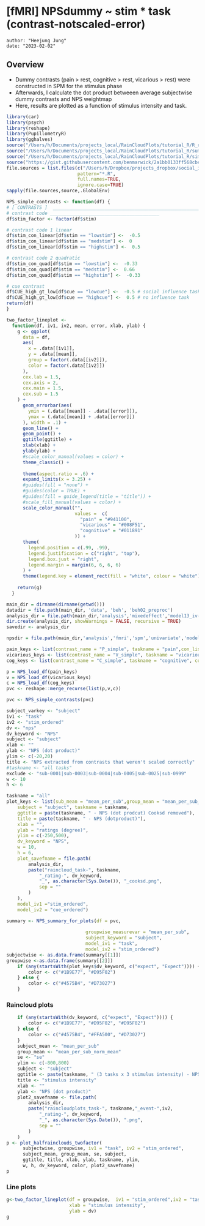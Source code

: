 # [fMRI] NPSdummy ~ stim * task (contrast-notscaled-error) {#nps_stim_error}

```
author: "Heejung Jung"
date: "2023-02-02"
```

## Overview  {.unlisted .unnumbered}
* Dummy contrasts (pain > rest, cognitive > rest, vicarious > rest) were constructed in SPM for the stimulus phase
* Afterwards, I calculate the dot product betweeen average subjectwise dummy contrasts and NPS weightmap
* Here, results are plotted as a function of stimulus intensity and task.


```r
library(car)
library(psych)
library(reshape)
library(PupillometryR)
library(gghalves)
source("/Users/h/Documents/projects_local/RainCloudPlots/tutorial_R/R_rainclouds.R")
source("/Users/h/Documents/projects_local/RainCloudPlots/tutorial_R/summarySE.R")
source("/Users/h/Documents/projects_local/RainCloudPlots/tutorial_R/simulateData.R")
source("https://gist.githubusercontent.com/benmarwick/2a1bb0133ff568cbe28d/raw/fb53bd97121f7f9ce947837ef1a4c65a73bffb3f/geom_flat_violin.R")
file.sources = list.files(c("/Users/h/Dropbox/projects_dropbox/social_influence_analysis/scripts/step02_R/utils"),
                          pattern="*.R", 
                          full.names=TRUE, 
                          ignore.case=TRUE)
sapply(file.sources,source,.GlobalEnv)
```


```r
NPS_simple_contrasts <- function(df) {
# [ CONTRASTS ]  ________________________________________________________________________________ # nolint
# contrast code ________________________________________
df$stim_factor <- factor(df$stim)

# contrast code 1 linear
df$stim_con_linear[df$stim == "lowstim"] <-  -0.5
df$stim_con_linear[df$stim == "medstim"] <-  0
df$stim_con_linear[df$stim == "highstim"] <-  0.5

# contrast code 2 quadratic
df$stim_con_quad[df$stim == "lowstim"] <-  -0.33
df$stim_con_quad[df$stim == "medstim"] <-  0.66
df$stim_con_quad[df$stim == "highstim"] <-  -0.33

# cue contrast
df$CUE_high_gt_low[df$cue == "lowcue"] <-  -0.5 # social influence task
df$CUE_high_gt_low[df$cue == "highcue"] <-  0.5 # no influence task
return(df)
}
```

```r
two_factor_lineplot <-
  function(df, iv1, iv2, mean, error, xlab, ylab) {
    g <- ggplot(
      data = df,
      aes(
        x = .data[[iv1]],
        y = .data[[mean]],
        group = factor(.data[[iv2]]),
        color = factor(.data[[iv2]])
      ),
      cex.lab = 1.5,
      cex.axis = 2,
      cex.main = 1.5,
      cex.sub = 1.5
    ) +
      geom_errorbar(aes(
        ymin = (.data[[mean]] - .data[[error]]),
        ymax = (.data[[mean]] + .data[[error]])
      ), width = .1) +
      geom_line() +
      geom_point() +
      ggtitle(ggtitle) +
      xlab(xlab) +
      ylab(ylab) +
      #scale_color_manual(values = color) +
      theme_classic() +
      
      theme(aspect.ratio = .6) +
      expand_limits(x = 3.25) +
      #guides(fill = "none") +
      #guides(color = TRUE) +
      #guides(fill = guide_legend(title = "title")) +
      #scale_fill_manual(values = color) +
      scale_color_manual("",
                         values =  c(
                           "pain" = "#941100",
                           "vicarious" = "#008F51",
                           "cognitive" = "#011891"
                         )) +
      theme(
        legend.position = c(.99, .99),
        legend.justification = c("right", "top"),
        legend.box.just = "right",
        legend.margin = margin(6, 6, 6, 6)
      ) +
      theme(legend.key = element_rect(fill = "white", colour = "white"))
    
    return(g)
  }
```


```r
main_dir = dirname(dirname(getwd()))
datadir = file.path(main_dir, 'data', 'beh', 'beh02_preproc')
analysis_dir = file.path(main_dir,'analysis','mixedeffect','model13_iv-stim_dv-nps-dummy',as.character(Sys.Date())  )
dir.create(analysis_dir, showWarnings = FALSE, recursive = TRUE)
savedir <- analysis_dir

npsdir = file.path(main_dir,'analysis','fmri','spm','univariate','model01_6cond_nonscaled','extract_nps')
```


```r
pain_keys <- list(contrast_name = "P_simple", taskname = "pain",con_list = c(32,33,34,35,36,37), npsdir = npsdir)
vicarious_keys <- list(contrast_name = "V_simple", taskname = "vicarious",con_list = c(38,39,40,41,42,43), npsdir = npsdir)
cog_keys <- list(contrast_name = "C_simple", taskname = "cognitive", con_list = c(44,45,46,47,48,49), npsdir = npsdir)

p = NPS_load_df(pain_keys)
v = NPS_load_df(vicarious_keys)
c = NPS_load_df(cog_keys)
pvc <- reshape::merge_recurse(list(p,v,c))

pvc <- NPS_simple_contrasts(pvc)

subject_varkey <- "subject"
iv1 <- "task"
iv2 <- "stim_ordered"
dv <- "nps"
dv_keyword <- "NPS"
subject <- "subject"
xlab <- ""
ylab <- "NPS (dot product)"
ylim <- c(-20,20)
title <- "NPS extracted from contrasts that weren't scaled correctly"
#taskname <- "all tasks"
exclude <- "sub-0001|sub-0003|sub-0004|sub-0005|sub-0025|sub-0999"
w <- 10
h <- 6

```

```r
taskname = "all"
plot_keys <- list(sub_mean = "mean_per_sub",group_mean = "mean_per_sub_norm_mean", se = "se",
    subject = "subject", taskname = taskname,
    ggtitle = paste(taskname, " - NPS (dot prodcut) Cooksd removed"),
    title = paste(taskname, " - NPS (dotproduct)"),
    xlab = "",
    ylab = "ratings (degree)",
    ylim = c(-250,500),
    dv_keyword = "NPS",
    w = 10,
    h = 6,
    plot_savefname = file.path(
        analysis_dir,
        paste("raincloud_task-", taskname,
            "_rating-", dv_keyword,
            "_", as.character(Sys.Date()), "_cooksd.png",
            sep = ""
        )
    ),
    model_iv1 ="stim_ordered",
    model_iv2 = "cue_ordered")
```

```r
summary <- NPS_summary_for_plots(df = pvc, 
                             
                             groupwise_measurevar = "mean_per_sub",
                             subject_keyword = "subject",
                             model_iv1 = "task",
                             model_iv2 = "stim_ordered")
subjectwise <- as.data.frame(summary[[1]])
groupwise <-as.data.frame(summary[[2]])
    if (any(startsWith(plot_keys$dv_keyword, c("expect", "Expect")))) {
        color <- c("#1B9E77", "#D95F02")
    } else {
        color <- c("#4575B4", "#D73027")
    } 
```

### Raincloud plots
```r
    if (any(startsWith(dv_keyword, c("expect", "Expect")))) {
        color <- c("#1B9E77", "#D95F02", "#D95F02")
    } else {
        color <- c("#4575B4", "#FFA500", "#D73027")
    }
    subject_mean <- "mean_per_sub"
    group_mean <- "mean_per_sub_norm_mean"
    se <- "se"
    ylim <- c(-800,800)
    subject <- "subject"
    ggtitle <- paste(taskname, " (3 tasks x 3 stimulus intensity) - NPS dot product")
    title <- "stimulus intensity"
    xlab <- ""
    ylab <- "NPS (dot product)"
    plot2_savefname <- file.path(
        analysis_dir,
        paste("raincloudplots_task-", taskname,"_event-",iv2,
            "_rating-", dv_keyword,
            "_", as.character(Sys.Date()), ".png",
            sep = ""
        )
    )
p <- plot_halfrainclouds_twofactor(
      subjectwise, groupwise, iv1 = "task", iv2 = "stim_ordered", 
      subject_mean, group_mean, se, subject, 
      ggtitle, title, xlab, ylab, taskname, ylim,
      w, h, dv_keyword, color, plot2_savefname)
p

```

### Line plots
```r

g<-two_factor_lineplot(df = groupwise,  iv1 = "stim_ordered",iv2 = "task", mean = "mean_per_sub_norm_mean", error = "se",
                       xlab = "stimulus intensity",
                       ylab = dv)
g
```



